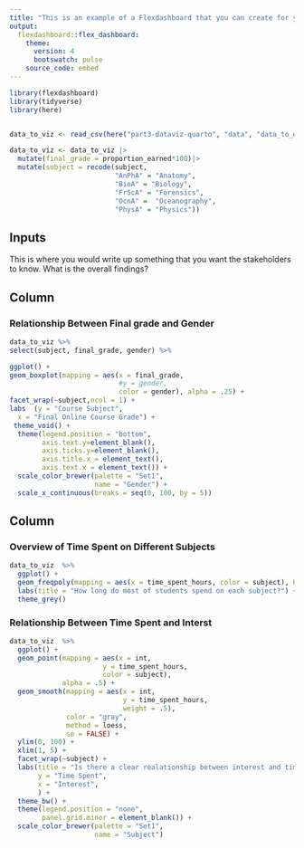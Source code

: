 ```yaml
---
title: "This is an example of a Flexdashboard that you can create for your stakeholders"
output:
  flexdashboard::flex_dashboard:
    theme: 
      version: 4
      bootswatch: pulse
    source_code: embed
---
```


```r
library(flexdashboard)
library(tidyverse)
library(here)


data_to_viz <- read_csv(here("part3-dataviz-quarto", "data", "data_to_explore.csv")) 

data_to_viz <- data_to_viz |>
  mutate(final_grade = proportion_earned*100)|>
  mutate(subject = recode(subject, 
                          "AnPhA" = "Anatomy",
                          "BioA" = "Biology", 
                          "FrScA" = "Forensics", 
                          "OcnA" =  "Oceanography", 
                          "PhysA" = "Physics"))
```

## Inputs {.sidebar data-width="350"}

This is where you would write up something that you want the stakeholders to know. What is the overall findings?

## Column {data-width="400"}

### Relationship Between Final grade and Gender

```r
data_to_viz %>%
select(subject, final_grade, gender) %>%

ggplot() +
geom_boxplot(mapping = aes(x = final_grade, 
                           #y = gender, 
                           color = gender), alpha = .25) + 
facet_wrap(~subject,ncol = 1) + 
labs  (y = "Course Subject", 
  x = "Final Online Course Grade") + 
 theme_void() +
  theme(legend.position = "bottom",
        axis.text.y=element_blank(),
        axis.ticks.y=element_blank(),
        axis.title.x = element_text(),
        axis.text.x = element_text()) +
  scale_color_brewer(palette = "Set1",
                     name = "Gender") +
  scale_x_continuous(breaks = seq(0, 100, by = 5))

```



## Column {data-width="400"}

### Overview of Time Spent on Different Subjects

```r
data_to_viz  %>% 
  ggplot() +
  geom_freqpoly(mapping = aes(x = time_spent_hours, color = subject), binwidth = 25, boundary = 0) +
  labs(title = "How long do most of students spend on each subject?") +
  theme_grey()
```


### Relationship Between Time Spent and Interst
```r
data_to_viz  %>% 
  ggplot() +
  geom_point(mapping = aes(x = int, 
                       y = time_spent_hours,
                       color = subject),
             alpha = .5) +
  geom_smooth(mapping = aes(x = int, 
                            y = time_spent_hours,
                            weight = .5),
              color = "gray", 
              method = loess,
              se = FALSE) +
  ylim(0, 100) + 
  xlim(1, 5) +
  facet_wrap(~subject) +
  labs(title = "Is there a clear realationship between interest and time spent?",
       y = "Time Spent",
       x = "Interest",
       ) +
  theme_bw() +
  theme(legend.position = "none",
        panel.grid.minor = element_blank()) +
  scale_color_brewer(palette = "Set1",
                     name = "Subject")

```

